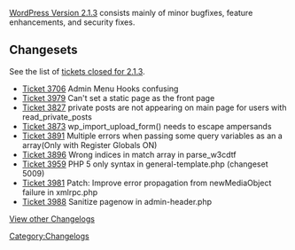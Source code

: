 [[Version_2.1.3|WordPress Version 2.1.3]] consists mainly of minor bugfixes, feature enhancements, and security fixes.

==Changesets==
See the list of [http://trac.wordpress.org/query?status=closed&resolution=fixed&milestone=2.1.3 tickets closed for 2.1.3].

*[http://trac.wordpress.org/ticket/3706 Ticket 3706] Admin Menu Hooks confusing
*[http://trac.wordpress.org/ticket/3979 Ticket 3979] Can't set a static page as the front page
*[http://trac.wordpress.org/ticket/3827 Ticket 3827] private posts are not appearing on main page for users with read_private_posts
*[http://trac.wordpress.org/ticket/3873 Ticket 3873] wp_import_upload_form() needs to escape ampersands
*[http://trac.wordpress.org/ticket/3891 Ticket 3891] Multiple errors when passing some query variables as an a array(Only with Register Globals ON)
*[http://trac.wordpress.org/ticket/3896 Ticket 3896] Wrong indices in match array in parse_w3cdtf
*[http://trac.wordpress.org/ticket/3959 Ticket 3959] PHP 5 only syntax in general-template.php (changeset 5009)
*[http://trac.wordpress.org/ticket/3981 Ticket 3981] Patch: Improve error propagation from newMediaObject failure in xmlrpc.php
*[http://trac.wordpress.org/ticket/3988 Ticket 3988] Sanitize pagenow in admin-header.php

[[WordPress Versions|View other Changelogs]]
[[Category:Changelogs]]